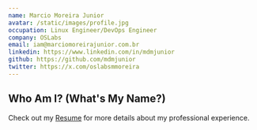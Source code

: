 ```yaml
---
name: Marcio Moreira Junior
avatar: /static/images/profile.jpg
occupation: Linux Engineer/DevOps Engineer
company: OSLabs
email: iam@marciomoreirajunior.com.br
linkedin: https://www.linkedin.com/in/mdmjunior
github: https://github.com/mdmjunior
twitter: https://x.com/oslabsmmoreira
---
```


## Who Am I? (What's My Name?)


Check out my [Resume](/static/images/resume.pdf) for more details about my professional experience.





